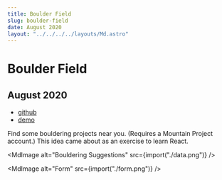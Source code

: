 ```yaml
---
title: Boulder Field
slug: boulder-field
date: August 2020
layout: "../../../../layouts/Md.astro"
---
```



# Boulder Field

## August 2020

- [github](https://github.com/ec965/MP-Recs)
- [demo](https://ec965.github.io/MP-Recs/index.html)

Find some bouldering projects near you. (Requires a Mountain Project account.)
This idea came about as an exercise to learn React.

<MdImage alt="Bouldering Suggestions" src={import("./data.png")} />

<MdImage alt="Form" src={import("./form.png")} /> 
